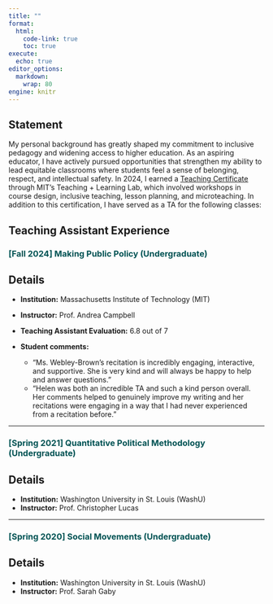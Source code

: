 ```yaml
---
title: ""
format:
  html:
    code-link: true
    toc: true
execute:
  echo: true
editor_options: 
  markdown: 
    wrap: 80
engine: knitr
---
```


## Statement

My personal background has greatly shaped my commitment to inclusive pedagogy and widening access to higher education. As an aspiring educator, I have actively pursued opportunities that strengthen my ability to lead equitable classrooms where students feel a sense of belonging, respect, and intellectual safety. In 2024, I earned a [Teaching Certificate](https://tll.mit.edu/programming/teaching-certificate-pathways/grad-teaching-development-tracks/) through MIT's Teaching + Learning Lab, which involved workshops in course design, inclusive teaching, lesson planning, and microteaching. In addition to this certification, I have served as a TA for the following classes:

## Teaching Assistant Experience

### [[Fall 2024] Making Public Policy (Undergraduate)]{style="color:#005354"}

::: {.callout-note collapse="true" icon=true}

## Details

- **Institution:** Massachusetts Institute of Technology (MIT)
- **Instructor:** Prof. Andrea Campbell
- **Teaching Assistant Evaluation:** 6.8 out of 7

- **Student comments:**
  + "Ms. Webley-Brown's recitation is incredibly engaging, interactive, and supportive. She is very kind and will always be happy to help and answer questions."
  + "Helen was both an incredible TA and such a kind person overall. Her comments helped to genuinely improve my writing and her recitations were engaging in a way that I had never experienced from a recitation before."
  
:::

<hr>

### [[Spring 2021] Quantitative Political Methodology (Undergraduate)]{style="color:#005354"}

::: {.callout-note collapse="true" icon=true}

## Details

- **Institution:** Washington University in St. Louis (WashU)
- **Instructor:** Prof. Christopher Lucas

:::

<hr>

### [[Spring 2020] Social Movements (Undergraduate)]{style="color:#005354"}

::: {.callout-note collapse="true" icon=true}

## Details

- **Institution:** Washington University in St. Louis (WashU)
- **Instructor:** Prof. Sarah Gaby

:::

